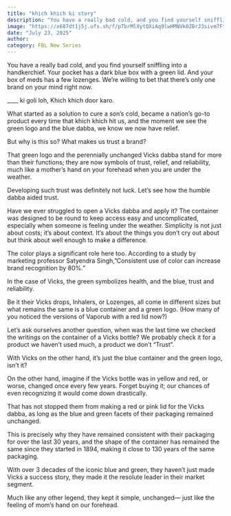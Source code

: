 ```yaml
---
title: "khich khich ki story"
description: "You have a really bad cold, and you find yourself sniffling into a handkerchief."
image: "https://x687dt1j5j.ufs.sh/f/pTbrMlXytQXiAq9lwHMNVk0ZBrJ3sivm7FtRybneCAqMGz2o"
date: "July 23, 2025"
author:
category: FBL New Series
---
```


You have a really bad cold, and you find yourself sniffling into a handkerchief. Your pocket has a dark blue box with a green lid. And your box of meds has a few lozenges. We’re willing to bet that there’s only one brand on your mind right now.

\_\_\_\_ ki goli loh, Khich khich door karo.

What started as a solution to cure a son’s cold, became a nation’s go-to product every time that khich khich hit us, and the moment we see the green logo and the blue dabba, we know we now have relief.

But why is this so? What makes us trust a brand?

That green logo and the perennially unchanged Vicks dabba stand for more than their functions; they are now symbols of trust, relief, and reliability, much like a mother’s hand on your forehead when you are under the weather.

Developing such trust was definitely not luck. Let’s see how the humble dabba aided trust.

Have we ever struggled to open a Vicks dabba and apply it? The container was designed to be round to keep access easy and uncomplicated, especially when someone is feeling under the weather. Simplicity is not just about costs; it’s about context. It’s about the things you don’t cry out about but think about well enough to make a difference.

The color plays a significant role here too. According to a study by marketing professor Satyendra Singh,”Consistent use of color can increase brand recognition by 80%.”

In the case of Vicks, the green symbolizes health, and the blue, trust and reliability.

Be it their Vicks drops, Inhalers, or Lozenges, all come in different sizes but what remains the same is a blue container and a green logo. (How many of you noticed the versions of Vaporub with a red lid now?)

Let’s ask ourselves another question, when was the last time we checked the writings on the container of a Vicks bottle? We probably check it for a product we haven’t used much, a product we don’t “Trust”.

With Vicks on the other hand, it’s just the blue container and the green logo, isn’t it?

On the other hand, imagine if the Vicks bottle was in yellow and red, or worse, changed once every few years. Forget buying it; our chances of even recognizing it would come down drastically.

That has not stopped them from making a red or pink lid for the Vicks dabba, as long as the blue and green facets of their packaging remained unchanged.

This is precisely why they have remained consistent with their packaging for over the last 30 years, and the shape of the container has remained the same since they started in 1894, making it close to 130 years of the same packaging.

With over 3 decades of the iconic blue and green, they haven’t just made Vicks a success story, they made it the resolute leader in their market segment.

Much like any other legend, they kept it simple, unchanged— just like the feeling of mom’s hand on our forehead.
